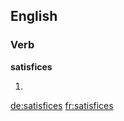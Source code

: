 
==English==

===Verb===
'''satisfices'''

# {{en-third-person singular of|satisfice}}

[[de:satisfices]]
[[fr:satisfices]]